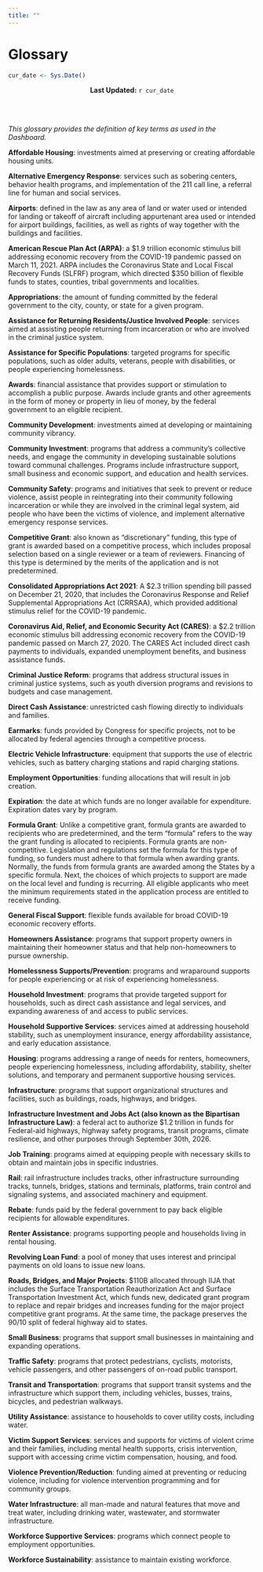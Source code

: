 ```yaml
---
title: ""
---
```


# Glossary

```r
cur_date <- Sys.Date()
```

<center>**Last Updated:** `r cur_date`</center>
<br><br>

*This glossary provides the definition of key terms as used in the Dashboard.*


**Affordable Housing**: investments aimed at preserving or creating affordable
housing units.

**Alternative Emergency Response**: services such as sobering centers, behavior
health programs, and implementation of the 211 call line, a referral line for
human and social services.

**Airports**: defined in the law as any area of land or water used or intended
for landing or takeoff of aircraft including appurtenant area used or intended
for airport buildings, facilities, as well as rights of way together with the
buildings and facilities.

**American Rescue Plan Act (ARPA)**: a \$1.9 trillion economic stimulus bill
addressing economic recovery from the COVID-19 pandemic passed on March 11,
2021. ARPA includes the Coronavirus State and Local Fiscal Recovery Funds
(SLFRF) program, which directed \$350 billion of flexible funds to states,
counties, tribal governments and localities.

**Appropriations**: the amount of funding committed by the federal government to
the city, county, or state for a given program.

**Assistance for Returning Residents/Justice Involved People**: services aimed
at assisting people returning from incarceration or who are involved in the
criminal justice system.

**Assistance for Specific Populations**: targeted programs for specific
populations, such as older adults, veterans, people with disabilities, or people
experiencing homelessness.

**Awards**: financial assistance that provides support or stimulation to
accomplish a public purpose. Awards include grants and other agreements in the
form of money or property in lieu of money, by the federal government to an
eligible recipient.

**Community Development**: investments aimed at developing or maintaining
community vibrancy.

**Community Investment**: programs that address a community's collective needs,
and engage the community in developing sustainable solutions toward communal
challenges. Programs include infrastructure support, small business and economic
support, and education and health services.

**Community Safety**: programs and initiatives that seek to prevent or reduce
violence, assist people in reintegrating into their community following
incarceration or while they are involved in the criminal legal system, aid
people who have been the victims of violence, and implement alternative
emergency response services.

**Competitive Grant**: also known as "discretionary" funding, this type of grant
is awarded based on a competitive process, which includes proposal selection
based on a single reviewer or a team of reviewers. Financing of this type is
determined by the merits of the application and is not predetermined.

**Consolidated Appropriations Act 2021**: A \$2.3 trillion spending bill passed
on December 21, 2020, that includes the Coronavirus Response and Relief
Supplemental Appropriations Act (CRRSAA), which provided additional stimulus
relief for the COVID-19 pandemic.

**Coronavirus Aid, Relief, and Economic Security Act (CARES)**: a \$2.2 trillion
economic stimulus bill addressing economic recovery from the COVID-19 pandemic
passed on March 27, 2020. The CARES Act included direct cash payments to
individuals, expanded unemployment benefits, and business assistance funds.

**Criminal Justice Reform**: programs that address structural issues in criminal
justice systems, such as youth diversion programs and revisions to budgets and
case management.

**Direct Cash Assistance**: unrestricted cash flowing directly to individuals
and families.

**Earmarks**: funds provided by Congress for specific projects, not to be
allocated by federal agencies through a competitive process.

**Electric Vehicle Infrastructure**: equipment that supports the use of electric
vehicles, such as battery charging stations and rapid charging stations.

**Employment Opportunities**: funding allocations that will result in job
creation.

**Expiration**: the date at which funds are no longer available for expenditure.
Expiration dates vary by program.

**Formula Grant**: Unlike a competitive grant, formula grants are awarded to
recipients who are predetermined, and the term "formula" refers to the way the
grant funding is allocated to recipients. Formula grants are non-competitive.
Legislation and regulations set the formula for this type of funding, so funders
must adhere to that formula when awarding grants. Normally, the funds from
formula grants are awarded among the States by a specific formula. Next, the
choices of which projects to support are made on the local level and funding is
recurring. All eligible applicants who meet the minimum requirements stated in
the application process are entitled to receive funding.

**General Fiscal Support**: flexible funds available for broad COVID-19 economic
recovery efforts.

**Homeowners Assistance**: programs that support property owners in maintaining
their homeowner status and that help non-homeowners to pursue ownership.

**Homelessness Supports/Prevention**: programs and wraparound supports for
people experiencing or at risk of experiencing homelessness.

**Household Investment**: programs that provide targeted support for households,
such as direct cash assistance and legal services, and expanding awareness of
and access to public services.

**Household Supportive Services**: services aimed at addressing household
stability, such as unemployment insurance, energy affordability assistance, and
early education assistance.

**Housing**: programs addressing a range of needs for renters, homeowners,
people experiencing homelessness, including affordability, stability, shelter
solutions, and temporary and permanent supportive housing services.

**Infrastructure**: programs that support organizational structures and
facilities, such as buildings, roads, highways, and bridges.

**Infrastructure Investment and Jobs Act (also known as the Bipartisan
Infrastructure Law)**: a federal act to authorize \$1.2 trillion in funds for
Federal-aid highways, highway safety programs, transit programs, climate
resilience, and other purposes through September 30th, 2026.

**Job Training**: programs aimed at equipping people with necessary skills to
obtain and maintain jobs in specific industries.

**Rail**: rail infrastructure includes tracks, other infrastructure surrounding
tracks, tunnels, bridges, stations and terminals, platforms, train control and
signaling systems, and associated machinery and equipment.

**Rebate**: funds paid by the federal government to pay back eligible recipients
for allowable expenditures.

**Renter Assistance**: programs supporting people and households living in
rental housing.

**Revolving Loan Fund**: a pool of money that uses interest and principal
payments on old loans to issue new loans.

**Roads, Bridges, and Major Projects**: \$110B allocated through IIJA that
includes the Surface Transportation Reauthorization Act and Surface
Transportation Investment Act, which funds new, dedicated grant program to
replace and repair bridges and increases funding for the major project
competitive grant programs. At the same time, the package preserves the 90/10
split of federal highway aid to states.

**Small Business**: programs that support small businesses in maintaining and
expanding operations.

**Traffic Safety**: programs that protect pedestrians, cyclists, motorists,
vehicle passengers, and other passengers of on-road public transport.

**Transit and Transportation**: programs that support transit systems and the
infrastructure which support them, including vehicles, busses, trains, bicycles,
and pedestrian walkways.

**Utility Assistance**: assistance to households to cover utility costs,
including water.

**Victim Support Services**: services and supports for victims of violent crime
and their families, including mental health supports, crisis intervention,
support with accessing crime victim compensation, housing, and food.

**Violence Prevention/Reduction**: funding aimed at preventing or reducing
violence, including for violence intervention programming and for community
groups.

**Water Infrastructure**: all man-made and natural features that move and treat
water, including drinking water, wastewater, and stormwater infrastructure.

**Workforce Supportive Services**: programs which connect people to employment
opportunities.

**Workforce Sustainability**: assistance to maintain existing workforce.

